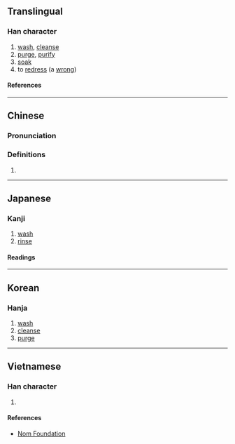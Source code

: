 {{character info}}
==Translingual==

===Han character===
{{Han char|rn=85|rad=水|as=09|sn=12|four=38121|canj=ETBN|ids=⿰氵前}}

# [[wash]], [[cleanse]]
# [[purge]], [[purify]]
# [[soak]]
# to [[redress]] (a [[wrong]])

====References====
{{Han ref|kx=0637.010|dkj=17833|dj=1044.030|hdz=31686.040|uh=6E54}}

----

==Chinese==
{{zh-forms}}

===Pronunciation===
{{zh-pron
|m=jiān
|c=zin1
|mn=chian/chiàn/chiân
|mc=y
|oc=y
|ma=
|cat=v
}}

===Definitions===
{{zh-hanzi}}

# {{rfdef|zh}}

----

==Japanese==

===Kanji===
{{ja-kanji|grade=|rs=水09}}

# [[wash]]
# [[rinse]]

====Readings====
{{ja-readings
|on=せん, さん
|kun=あらう
}}

----

==Korean==

===Hanja===
{{ko-hanja|전}}

# [[wash]]
# [[cleanse]]
# [[purge]]

----

==Vietnamese==

===Han character===
{{vi-readings|rs=水09|reading=tiễn}}

# {{rfdef|vi|sort=水09}}

====References====
*[http://nomfoundation.org/common/nom_details.php?codepoint=6e54 Nom Foundation]